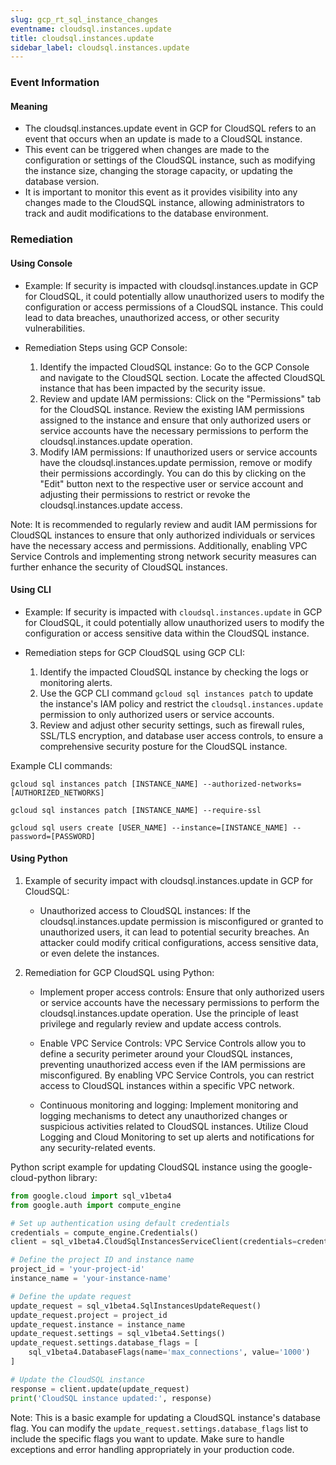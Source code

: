 ```yaml
--- 
slug: gcp_rt_sql_instance_changes
eventname: cloudsql.instances.update
title: cloudsql.instances.update
sidebar_label: cloudsql.instances.update
---
```

                       
### Event Information

#### Meaning

- The cloudsql.instances.update event in GCP for CloudSQL refers to an event that occurs when an update is made to a CloudSQL instance.
- This event can be triggered when changes are made to the configuration or settings of the CloudSQL instance, such as modifying the instance size, changing the storage capacity, or updating the database version.
- It is important to monitor this event as it provides visibility into any changes made to the CloudSQL instance, allowing administrators to track and audit modifications to the database environment.

### Remediation

#### Using Console

- Example: If security is impacted with cloudsql.instances.update in GCP for CloudSQL, it could potentially allow unauthorized users to modify the configuration or access permissions of a CloudSQL instance. This could lead to data breaches, unauthorized access, or other security vulnerabilities.

- Remediation Steps using GCP Console:
  1. Identify the impacted CloudSQL instance: Go to the GCP Console and navigate to the CloudSQL section. Locate the affected CloudSQL instance that has been impacted by the security issue.
  2. Review and update IAM permissions: Click on the "Permissions" tab for the CloudSQL instance. Review the existing IAM permissions assigned to the instance and ensure that only authorized users or service accounts have the necessary permissions to perform the cloudsql.instances.update operation.
  3. Modify IAM permissions: If unauthorized users or service accounts have the cloudsql.instances.update permission, remove or modify their permissions accordingly. You can do this by clicking on the "Edit" button next to the respective user or service account and adjusting their permissions to restrict or revoke the cloudsql.instances.update access.

Note: It is recommended to regularly review and audit IAM permissions for CloudSQL instances to ensure that only authorized individuals or services have the necessary access and permissions. Additionally, enabling VPC Service Controls and implementing strong network security measures can further enhance the security of CloudSQL instances.

#### Using CLI

- Example: If security is impacted with `cloudsql.instances.update` in GCP for CloudSQL, it could potentially allow unauthorized users to modify the configuration or access sensitive data within the CloudSQL instance.

- Remediation steps for GCP CloudSQL using GCP CLI:
  1. Identify the impacted CloudSQL instance by checking the logs or monitoring alerts.
  2. Use the GCP CLI command `gcloud sql instances patch` to update the instance's IAM policy and restrict the `cloudsql.instances.update` permission to only authorized users or service accounts.
  3. Review and adjust other security settings, such as firewall rules, SSL/TLS encryption, and database user access controls, to ensure a comprehensive security posture for the CloudSQL instance.

Example CLI commands:
```
gcloud sql instances patch [INSTANCE_NAME] --authorized-networks=[AUTHORIZED_NETWORKS]
```
```
gcloud sql instances patch [INSTANCE_NAME] --require-ssl
```
```
gcloud sql users create [USER_NAME] --instance=[INSTANCE_NAME] --password=[PASSWORD]
```

#### Using Python

1. Example of security impact with cloudsql.instances.update in GCP for CloudSQL:
   - Unauthorized access to CloudSQL instances: If the cloudsql.instances.update permission is misconfigured or granted to unauthorized users, it can lead to potential security breaches. An attacker could modify critical configurations, access sensitive data, or even delete the instances.

2. Remediation for GCP CloudSQL using Python:
   - Implement proper access controls: Ensure that only authorized users or service accounts have the necessary permissions to perform the cloudsql.instances.update operation. Use the principle of least privilege and regularly review and update access controls.

   - Enable VPC Service Controls: VPC Service Controls allow you to define a security perimeter around your CloudSQL instances, preventing unauthorized access even if the IAM permissions are misconfigured. By enabling VPC Service Controls, you can restrict access to CloudSQL instances within a specific VPC network.

   - Continuous monitoring and logging: Implement monitoring and logging mechanisms to detect any unauthorized changes or suspicious activities related to CloudSQL instances. Utilize Cloud Logging and Cloud Monitoring to set up alerts and notifications for any security-related events.

Python script example for updating CloudSQL instance using the google-cloud-python library:

```python
from google.cloud import sql_v1beta4
from google.auth import compute_engine

# Set up authentication using default credentials
credentials = compute_engine.Credentials()
client = sql_v1beta4.CloudSqlInstancesServiceClient(credentials=credentials)

# Define the project ID and instance name
project_id = 'your-project-id'
instance_name = 'your-instance-name'

# Define the update request
update_request = sql_v1beta4.SqlInstancesUpdateRequest()
update_request.project = project_id
update_request.instance = instance_name
update_request.settings = sql_v1beta4.Settings()
update_request.settings.database_flags = [
    sql_v1beta4.DatabaseFlags(name='max_connections', value='1000')
]

# Update the CloudSQL instance
response = client.update(update_request)
print('CloudSQL instance updated:', response)
```

Note: This is a basic example for updating a CloudSQL instance's database flag. You can modify the `update_request.settings.database_flags` list to include the specific flags you want to update. Make sure to handle exceptions and error handling appropriately in your production code.


 